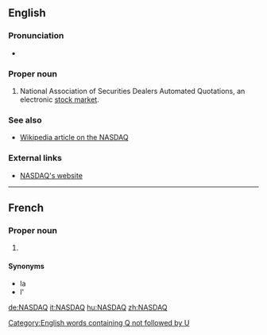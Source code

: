 ==English==

===Pronunciation===
* {{audio|En-us-NASDAQ.ogg|Audio (US)|lang=en}}

===Proper noun===
{{en-proper noun}}

# National Association of Securities Dealers Automated Quotations, an electronic [[stock market]].

===See also===
* [[w:NASDAQ|Wikipedia article on the NASDAQ]]

===External links===
* [http://www.nasdaq.com NASDAQ's website]

[[Category:English words containing Q not followed by U]]

----

==French==

===Proper noun===
{{fr-proper noun|m}}

# {{l|en|NASDAQ}}

====Synonyms====
* la {{l|fr|Bourse électronique}}
* l'{{l|fr|indice composite}}

[[de:NASDAQ]]
[[it:NASDAQ]]
[[hu:NASDAQ]]
[[zh:NASDAQ]]